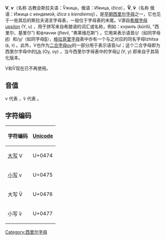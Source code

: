 {{Unreferenced|time=2018-04-19T02:00:49+00:00}}
{{Infobox Cyrillic|uc=Ѵ, Ѷ|lc=ѵ, ѷ|numeral=400（ѵ）|Image2=[[File:Cyrillic_letter_Izhitsa.png|File:Cyrillic letter Izhitsa.png]]<br />[[File:Cyrillic_letter_Izhitsa_with_double_grave_accent.png|File:Cyrillic letter Izhitsa with double grave accent.png]]}}
'''Ѵ''', '''ѵ'''（名称 古教会斯拉夫语：Ѷжица，俄语：И́жица, ''ižica''），'''Ѷ''', '''ѷ'''（名称 俄语：Ижица с кендемой, ''ižica s kiendiemoj''），是[[早期西里尔字母|早期西里尔字母]]之一，它也见于一些其后的斯拉夫语言字母表，一般位于字母表的末尾。Ѵ源自[[希腊字母|希腊字母]][[Υ|upsilon]] (Y, υ) ，用于拼写来自希腊语的词汇或名称，例如：кѵрилъ (''kürilǔ'', "西里尔、基里尔") 和флаѵии (''flavii'', "弗莱维厄斯") ，它用来表示语音/[[閉前不圓唇元音|i]]/（如同字母[[И|И]]）和/[[濁唇齒擦音|v]]/（如同字母[[В|В]]），[[格拉哥里字母|格拉哥里字母]]表中亦有一个与之对应的同名字母Izhitsa (Ⱛ, ⱛ) 。此外，Ѵ也作为[[二合字母|二合字母]]оѵ的一部分用于表示语音/u/；这个二合字母即为西里尔字母中的[[Uk_(Cyrillic)|Uk]] (Оу, оу) ，当今西里尔字母表中的字母[[У|U]] (У, у) 即来自于其简化版本。

Ѵ和Ѷ现在已不再使用。

== 音值 ==
ѵ 代表 {{IPA4|v}}，ѷ 代表 {{IPA4|i}}。

== 字符编码 ==
{| class="wikitable" style="text-align:center;"
!width="50%"|字符编码!!width="50%"|[[Unicode|Unicode]]
|-
|[[大寫字母|大写]] Ѵ||U+0474
|-
|[[小寫字母|小写]] ѵ||U+0475
|-
|大写 Ѷ||U+0476
|-
|小写 ѷ||U+0477
|}

[[Category:西里尔字母|Category:西里尔字母]]